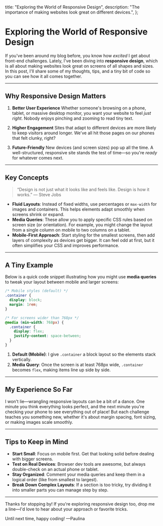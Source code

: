 
  title: "Exploring the World of Responsive Design",
  description:
    "The importance of making websites look great on different devices.",
};

# Exploring the World of Responsive Design

<PublicationDate date="2025-02-04T00:00:00Z" />

If you've been around my blog before, you know how _excited_ I get about front-end challenges. Lately, I've been diving into **responsive design**, which is all about making websites look great on screens of all shapes and sizes. In this post, I'll share some of my thoughts, tips, and a tiny bit of code so you can see how it all comes together.

---

## Why Responsive Design Matters

1. **Better User Experience**
   Whether someone's browsing on a phone, tablet, or massive desktop monitor, you want your website to feel _just right_. Nobody enjoys pinching and zooming to read tiny text.

2. **Higher Engagement**
   Sites that adapt to different devices are more likely to keep visitors around longer. We've all hit those pages on our phones that felt clunky, right?

3. **Future-Friendly**
   New devices (and screen sizes) pop up all the time. A well-structured, responsive site stands the test of time—so you're _ready_ for whatever comes next.

---

## Key Concepts

> “Design is not just what it looks like and feels like. Design is how it works.”
> — Steve Jobs

- **Fluid Layouts**: Instead of fixed widths, use percentages or `max-width` for images and containers. This helps elements adapt smoothly when screens shrink or expand.
- **Media Queries**: These allow you to apply specific CSS rules based on screen size (or orientation). For example, you might change the layout from a single column on mobile to two columns on a tablet.
- **Mobile-First Approach**: Start styling for the smallest screens, then add layers of complexity as devices get bigger. It can feel odd at first, but it often simplifies your CSS and improves performance.

---

## A Tiny Example

Below is a quick code snippet illustrating how you might use **media queries** to tweak your layout between mobile and larger screens:

```css
/* Mobile styles (default) */
.container {
  display: block;
  margin: 1rem;
}

/* For screens wider than 768px */
@media (min-width: 768px) {
  .container {
    display: flex;
    justify-content: space-between;
  }
}
```

1. **Default (Mobile)**: I give `.container` a block layout so the elements stack vertically.
2. **Media Query**: Once the screen is at least 768px wide, `.container` becomes `flex`, making items line up side by side.

---

## My Experience So Far

I won't lie—wrangling responsive layouts can be a bit of a dance. One minute you think everything looks perfect, and the next minute you're checking your phone to see everything out of place! But each challenge teaches you something new, whether it's about margin spacing, font sizing, or making images scale smoothly.

---

## Tips to Keep in Mind

- **Start Small**: Focus on mobile first. Get that looking solid before dealing with bigger screens.
- **Test on Real Devices**: Browser dev tools are awesome, but always double-check on an actual phone or tablet.
- **Stay Organized**: Comment your media queries and keep them in a logical order (like from smallest to largest).
- **Break Down Complex Layouts**: If a section is too tricky, try dividing it into smaller parts you can manage step by step.

---

Thanks for stopping by! If you're exploring responsive design too, drop me a line—I'd love to hear about your approach or favorite tricks.

Until next time, happy coding!
—Paulina
